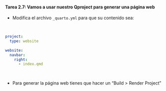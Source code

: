 ::: {.callout-important icon="false"}
#### Tarea 2.7: Vamos a usar nuestro Qproject para generar una página web

- Modifica el archivo  `_quarto.yml` para que su contenido sea:

<br>

```yaml
project:
  type: website
 
website:
  navbar:
    right: 
      - index.qmd
```

<br>

- Para generar la página web tienes que hacer un "Build > Render Project"

<br>

:::